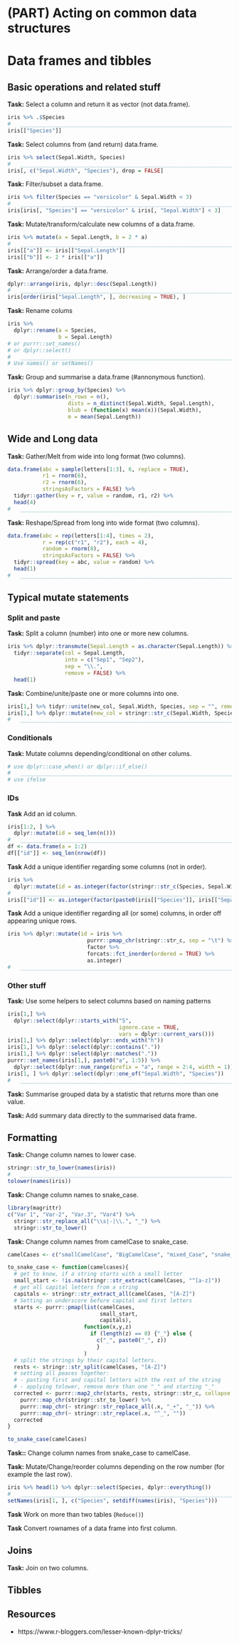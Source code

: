 # (PART) Acting on common data structures {-} 

# Data frames and tibbles

## Basic operations and related stuff

**Task:** Select a column and return it as vector (not data.frame).

```r
iris %>% .$Species
#   ____________________________________________________________________________
iris[["Species"]]
```

**Task:** Select columns from (and return) data.frame.

```r
iris %>% select(Sepal.Width, Species)
#   ____________________________________________________________________________
iris[, c("Sepal.Width", "Species"), drop = FALSE]
```

**Task:** Filter/subset a data.frame.

```r
iris %>% filter(Species == "versicolor" & Sepal.Width < 3)
#   ____________________________________________________________________________
iris[iris[, "Species"] == "versicolor" & iris[, "Sepal.Width"] < 3]
```

**Task:** Mutate/transform/calculate new columns of a data.frame.

```r
iris %>% mutate(a = Sepal.Length, b = 2 * a)
#   ____________________________________________________________________________
iris[["a"]] <- iris[["Sepal.Length"]]
iris[["b"]] <- 2 * iris[["a"]]
```

**Task:** Arrange/order a data.frame.

```r
dplyr::arrange(iris, dplyr::desc(Sepal.Length))
#   ____________________________________________________________________________
iris[order(iris["Sepal.Length", ], decreasing = TRUE), ]
```

**Task:** Rename colums

```r
iris %>%
  dplyr::rename(a = Species,
                b = Sepal.Length)
# or purrr::set_names()
# or dplyr::select()
#   ____________________________________________________________________________
# Use names() or setNames()
```

**Task:** Group and summarise a data.frame (#annonymous function).

```r
iris %>% dplyr::group_by(Species) %>% 
  dplyr::summarise(n_rows = n(),
                   dists = n_distinct(Sepal.Width, Sepal.Length),
                   blub = (function(x) mean(x))(Sepal.Width),
                   m = mean(Sepal.Length))
```

## Wide and Long data

**Task:** Gather/Melt from wide into long format (two columns).

```r
data.frame(abc = sample(letters[1:3], 6, replace = TRUE), 
           r1 = rnorm(6),
           r2 = rnorm(6),
           stringsAsFactors = FALSE) %>% 
  tidyr::gather(key = r, value = random, r1, r2) %>% 
  head(4)
#   ____________________________________________________________________________
```

**Task:** Reshape/Spread from long into wide format (two columns).

```r
data.frame(abc = rep(letters[1:4], times = 2),
           r = rep(c("r1", "r2"), each = 4),
           random = rnorm(8),
           stringsAsFactors = FALSE) %>% 
  tidyr::spread(key = abc, value = random) %>% 
  head(1)
#   ____________________________________________________________________________
```

## Typical mutate statements

### Split and paste

**Task:** Split a column (number) into one or more new columns.

```r
iris %>% dplyr::transmute(Sepal.Length = as.character(Sepal.Length)) %>%
  tidyr::separate(col = Sepal.Length, 
                  into = c("Sep1", "Sep2"),
                  sep = "\\.",
                  remove = FALSE) %>% 
  head(1)
```

**Task:** Combine/unite/paste one or more columns into one.
```r
iris[1,] %>% tidyr::unite(new_col, Sepal.Width, Species, sep = "", remove = FALSE)
iris[1,] %>% dplyr::mutate(new_col = stringr::str_c(Sepal.Width, Species))
#   ____________________________________________________________________________
```

### Conditionals

**Task:** Mutate columns depending/conditional on other colums.

```r
# use dplyr::case_when() or dplyr::if_else()
#   ____________________________________________________________________________
# use ifelse
```

### IDs

**Task** Add an id column.

```r
iris[1:2, ] %>% 
  dplyr::mutate(id = seq_len(n()))
#   ____________________________________________________________________________
df <- data.frame(a = 1:2)
df[["id"]] <- seq_len(nrow(df))
```

**Task** Add a unique identifier regarding some columns (not in order).

```r
iris %>% 
  dplyr::mutate(id = as.integer(factor(stringr::str_c(Species, Sepal.Width))))
#   ____________________________________________________________________________
iris[["id"]] <- as.integer(factor(paste0(iris[["Species"]], iris[["Sepal.Width"]])))
```

**Task** Add a unique identifier regarding all (or some) columns, in order off appearing unique rows.

```r
iris %>% dplyr::mutate(id = iris %>% 
                         purrr::pmap_chr(stringr::str_c, sep = "\t") %>% 
                         factor %>% 
                         forcats::fct_inorder(ordered = TRUE) %>% 
                         as.integer)
#   ____________________________________________________________________________
```

### Other stuff

**Task:** Use some helpers to select columns based on naming patterns

```r
iris[1,] %>%
  dplyr::select(dplyr::starts_with("S",
                                   ignore.case = TRUE,
                                   vars = dplyr::current_vars()))
iris[1,] %>% dplyr::select(dplyr::ends_with("h"))
iris[1,] %>% dplyr::select(dplyr::contains("."))
iris[1,] %>% dplyr::select(dplyr::matches("."))
purrr::set_names(iris[1,], paste0("a", 1:5)) %>%
  dplyr::select(dplyr::num_range(prefix = "a", range = 2:4, width = 1))
iris[1, ] %>% dplyr::select(dplyr::one_of("Sepal.Width", "Species"))
#   ____________________________________________________________________________
```

**Task:** Summarise grouped data by a statistic that returns more than one value.

**Task:** Add summary data directly to the summarised data frame.


## Formatting
**Task:** Change column names to lower case.

```r
stringr::str_to_lower(names(iris))
#   ____________________________________________________________________________
tolower(names(iris))
```

**Task:** Change column names to snake_case.

```r
library(magrittr)
c("Var 1", "Var-2", "Var.3", "Var4") %>%
  stringr::str_replace_all("\\s|-|\\.", "_") %>% 
  stringr::str_to_lower()
```

**Task:** Change column names from camelCase to snake_case.

```r
camelCases <- c("smallCamelCase", "BigCamelCase", "mixed_Case", "snake_case")

to_snake_case <- function(camelcases){
  # get to know, if a string starts with a small letter
  small_start <- !is.na(stringr::str_extract(camelCases, "^[a-z]"))
  # get all capital letters from a string
  capitals <- stringr::str_extract_all(camelCases, "[A-Z]")
  # Setting an underscore before capital and first letters
  starts <- purrr::pmap(list(camelCases,
                             small_start,
                             capitals),
                        function(x,y,z)
                          if (length(z) == 0) {"_"} else {
                            c("_", paste0("_", z))
                            }
                        )
  # split the strings by their capital letters.
  rests <- stringr::str_split(camelCases, "[A-Z]")
  # setting all peaces together:
  # - pasting first and capital letters with the rest of the string
  # - applying tolower, remove more than one "_" and starting "_"
  corrected <- purrr::map2_chr(starts, rests, stringr::str_c, collapse = "") %>% 
    purrr::map_chr(stringr::str_to_lower) %>% 
    purrr::map_chr(~ stringr::str_replace_all(.x, "_+", "_")) %>% 
    purrr::map_chr(~ stringr::str_replace(.x, "^_", ""))
  corrected
}

to_snake_case(camelCases)
```

**Task::** Change column names from snake_case to camelCase.

**Task:** Mutate/Change/reorder columns depending on the row number (for example the last row).

```r
iris %>% head(1) %>% dplyr::select(Species, dplyr::everything())
#   ____________________________________________________________________________
setNames(iris[1, ], c("Species", setdiff(names(iris), "Species")))
```


**Task** Work on more than two tables (`Reduce()`)

**Task** Convert rownames of a data frame into first column.


## Joins

**Task:** Join on two columns.

## Tibbles

## Resources

* https://www.r-bloggers.com/lesser-known-dplyr-tricks/